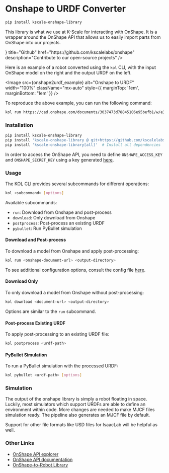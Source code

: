 
# Onshape to URDF Converter

```bash
pip install kscale-onshape-library
```

This library is what we use at K-Scale for interacting with OnShape. It is a wrapper around the OnShape API that allows us to easily import parts from OnShape into our projects.

<Cards>
  <Card
    icon={<FaGithub />}
    title="Github"
    href="https://github.com/kscalelabs/onshape"
    description="Contribute to our open-source projects"
  />
</Cards>

Here is an example of a robot converted using the `kol` CLI, with the input OnShape model on the right and the output URDF on the left.

<Image
  src={onshape2urdf_example}
  alt="Onshape to URDF"
  width="100%"
  className="mx-auto"
  style={{ marginTop: '1em', marginBottom: '1em' }}
/>

To reproduce the above example, you can run the following command:

```bash
kol run https://cad.onshape.com/documents/3037473d78845106e95befb1/w/e3a76b21fff5430d0e9ecfb5/e/1d74e2fed25abed64482828a robot
```

### Installation

```bash
pip install kscale-onshape-library
pip install 'kscale-onshape-library @ git+https://github.com/kscalelabs/onshape.git@master'  # Install from Github
pip install 'kscale-onshape-library[all]'  # Install all dependencies
```

In order to access the OnShape API, you need to define `ONSHAPE_ACCESS_KEY` and `ONSHAPE_SECRET_KEY` using a key generated [here](https://dev-portal.onshape.com/keys).

### Usage

The KOL CLI provides several subcommands for different operations:

```bash
kol <subcommand> [options]
```

Available subcommands:
- `run`: Download from Onshape and post-process
- `download`: Only download from Onshape
- `postprocess`: Post-process an existing URDF
- `pybullet`: Run PyBullet simulation

#### Download and Post-process

To download a model from Onshape and apply post-processing:

```bash
kol run <onshape-document-url> <output-directory>
```

To see additional configuration options, consult the config file [here](https://github.com/kscalelabs/onshape/blob/master/kol/onshape/config.py).

#### Download Only

To only download a model from Onshape without post-processing:

```bash
kol download <document-url> <output-directory>
```

Options are similar to the `run` subcommand.

#### Post-process Existing URDF

To apply post-processing to an existing URDF file:

```bash
kol postprocess <urdf-path>
```

#### PyBullet Simulation

To run a PyBullet simulation with the processed URDF:

```bash
kol pybullet <urdf-path> [options]
```

### Simulation

The output of the onshape library is simply a robot floating in space. Luckily, most simulators which support URDFs are able to define an environment within code. More changes are needed to make MJCF files simulation ready. The pipeline also generates an MJCF file by default.

Support for other file formats like USD files for IsaacLab will be helpful as well.

### Other Links

- [OnShape API explorer](https://cad.onshape.com/glassworks/explorer/#/Assembly/getFeatures)
- [OnShape API documentation](https://onshape-public.github.io/docs/api-intro/)
- [OnShape-to-Robot Library](https://github.com/Rhoban/onshape-to-robot)
